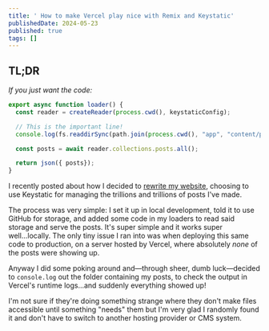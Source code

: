 ```yaml
---
title: ' How to make Vercel play nice with Remix and Keystatic'
publishedDate: 2024-05-23
published: true
tags: []
---
```

## TL;DR

*If you just want the code:*

```typescript
export async function loader() {
  const reader = createReader(process.cwd(), keystaticConfig);

  // This is the important line!
  console.log(fs.readdirSync(path.join(process.cwd(), "app", "content/posts")));

  const posts = await reader.collections.posts.all();

  return json({ posts});
}
```

I recently posted about how I decided to [rewrite my website](https://benslv.dev/posts/rewriting-my-website), choosing to use Keystatic for managing the trillions and trillions of posts I've made.&#x20;

The process was very simple: I set it up in local development, told it to use GitHub for storage, and added some code in my loaders to read said storage and serve the posts. It's super simple and it works super well...locally. The only tiny issue I ran into was when deploying this same code to production, on a server hosted by Vercel, where absolutely *none* of the posts were showing up.

Anyway I did some poking around and—through sheer, dumb luck—decided to `console.log` out the folder containing my posts, to check the output in Vercel's runtime logs...and suddenly everything showed up!

I'm not sure if they're doing something strange where they don't make files accessible until something "needs" them but I'm very glad I randomly found it and don't have to switch to another hosting provider or CMS system.
